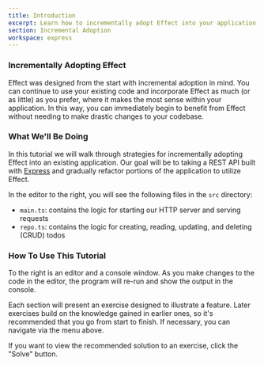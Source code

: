 ```yaml
---
title: Introduction
excerpt: Learn how to incrementally adopt Effect into your application
section: Incremental Adoption
workspace: express
---
```


### Incrementally Adopting Effect

Effect was designed from the start with incremental adoption in mind. You can continue to use your existing code and incorporate Effect as much (or as little) as you prefer, where it makes the most sense within your application. In this way, you can immediately begin to benefit from Effect without needing to make drastic changes to your codebase.

### What We'll Be Doing

In this tutorial we will walk through strategies for incrementally adopting Effect into an existing application. Our goal will be to taking a REST API built with [Express](https://expressjs.com) and gradually refactor portions of the application to utilize Effect.

In the editor to the right, you will see the following files in the `src` directory:

- `main.ts`: contains the logic for starting our HTTP server and serving requests
- `repo.ts`: contains the logic for creating, reading, updating, and deleting (CRUD) todos

### How To Use This Tutorial

To the right is an editor and a console window. As you make changes to the code in the editor, the program will re-run and show the output in the console.

Each section will present an exercise designed to illustrate a feature. Later exercises build on the knowledge gained in earlier ones, so it's recommended that you go from start to finish. If necessary, you can navigate via the menu above.

If you want to view the recommended solution to an exercise, click the "Solve" button.
